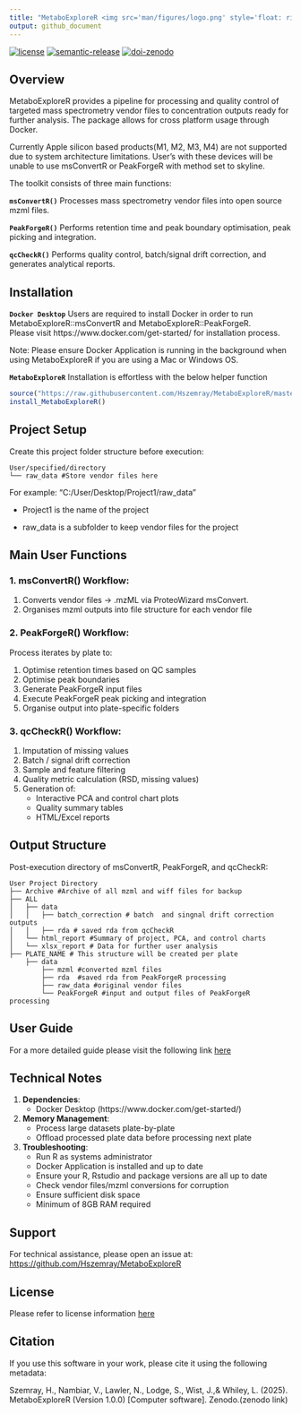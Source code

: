 ```yaml
---
title: "MetaboExploreR <img src='man/figures/logo.png' style='float: right; height:50px;' />"
output: github_document
---
```


[![license][license-badge]][license]
[![semantic-release][semantic-release-badge]][semantic-release]
[![doi-zenodo][doi-zenodo-badge]][doi-zenodo]

## Overview

MetaboExploreR provides a pipeline for processing and quality control of targeted 
mass spectrometry vendor files to concentration outputs ready for further analysis.
The package allows for cross platform usage through Docker.

Currently Apple silicon based products(M1, M2, M3, M4) are not supported 
due to system architecture limitations. User's with these devices will be unable 
to use msConvertR or PeakForgeR with method set to skyline.

The toolkit consists of three main functions:

**`msConvertR()`**
Processes mass spectrometry vendor files into open source mzml files. 

**`PeakForgeR()`**
Performs retention time and peak boundary optimisation, peak picking and integration.
    
**`qcCheckR()`**
Performs quality control, batch/signal drift correction, and generates analytical reports.

## Installation
**`Docker Desktop`**
Users are required to install Docker in order to run MetaboExploreR::msConvertR and MetaboExploreR::PeakForgeR.  
Please visit https://www.docker.com/get-started/ for installation process.

Note: Please ensure Docker Application is running in the background when using MetaboExploreR if you are using a Mac or Windows OS.

**`MetaboExploreR`**
Installation is effortless with the below helper function
``` r
source("https://raw.githubusercontent.com/Hszemray/MetaboExploreR/master/R/install.R")
install_MetaboExploreR()
```
    
## Project Setup 

Create this project folder structure before execution:
    
    User/specified/directory
    └── raw_data #Store vendor files here
    
For example: "C:/User/Desktop/Project1/raw_data"

- Project1 is the name of the project 

- raw_data is a subfolder to keep vendor files for the project



## Main User Functions

### 1. msConvertR() Workflow:

1.  Converts vendor files → .mzML via ProteoWizard msConvert.
2.  Organises mzml outputs into file structure for each vendor file

### 2. PeakForgeR() Workflow:

Process iterates by plate to:

1.  Optimise retention times based on QC samples
2.  Optimise peak boundaries
3.  Generate PeakForgeR input files
4.  Execute PeakForgeR peak picking and integration
5.  Organise output into plate-specific folders

### 3. qcCheckR() Workflow:

1.  Imputation of missing values
2.  Batch / signal drift correction
3.  Sample and feature filtering  
4.  Quality metric calculation (RSD, missing values)  
5.  Generation of:
    - Interactive PCA and control chart plots  
    - Quality summary tables  
    - HTML/Excel reports
    
    
## Output Structure

Post-execution directory of msConvertR, PeakForgeR, and qcCheckR:

    User Project Directory
    ├── Archive #Archive of all mzml and wiff files for backup
    ├── ALL
    │   ├── data
    │   │   ├── batch_correction # batch  and singnal drift correction outputs
    │   │   ├── rda # saved rda from qcCheckR 
    │   └── html_report #Summary of project, PCA, and control charts
    │   └── xlsx_report # Data for further user analysis
    ├── PLATE_NAME # This structure will be created per plate
        ├── data
            ├── mzml #converted mzml files
            ├── rda  #saved rda from PeakForgeR processing
            ├── raw_data #original vendor files
            └── PeakForgeR #input and output files of PeakForgeR processing

## User Guide
For a more detailed guide please visit the following link [here][user-guide]

## Technical Notes

1.  **Dependencies**:
    - Docker Desktop (https://www.docker.com/get-started/) 
2.  **Memory Management**:
    - Process large datasets plate-by-plate
    - Offload processed plate data before processing next plate
3.  **Troubleshooting**:
    - Run R as systems administrator
    - Docker Application is installed and up to date
    - Ensure your R, Rstudio and package versions are all up to date
    - Check vendor files/mzml conversions for corruption 
    - Ensure sufficient disk space
    - Minimum of 8GB RAM required

## Support

For technical assistance, please open an issue at:  
<https://github.com/Hszemray/MetaboExploreR>

## License
Please refer to license information [here][license]

## Citation
If you use this software in your work, please cite it using the following metadata:

Szemray, H., Nambiar, V., Lawler, N., Lodge, S., Wist, J.,&  Whiley, L. (2025). MetaboExploreR (Version 1.0.0) [Computer software]. Zenodo.(zenodo link)

<!-- Links -->
[license]: LICENSE
[license-badge]: https://img.shields.io/github/license/vimalnathnambiar/exfilms.svg?color=%23A31F34
[semantic-release]: https://github.com/semantic-release/semantic-release
[semantic-release-badge]: https://img.shields.io/badge/semantic--release-angular-E10079.svg?logo=semantic-release&logoColor=%23E10079
[doi-zenodo]: https://doi.org/10.5281/zenodo.10976761
[doi-zenodo-badge]: https://img.shields.io/badge/zenodo-10.5281/zenodo.10976761-blue.svg?logo=doi&logoColor=blue
[user-guide]: https://Hszemray.github.io/MetaboExploreR/MetaboExploreR-vignette.html
